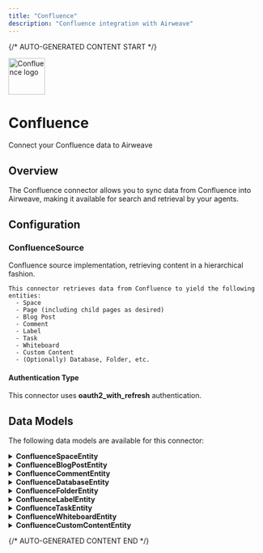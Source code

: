 ```yaml
---
title: "Confluence"
description: "Confluence integration with Airweave"
---
```


{/* AUTO-GENERATED CONTENT START */}

<div className="connector-header">
  <img src="icon.svg" alt="Confluence logo" width="72" height="72" className="connector-icon" />
  <div className="connector-info">
    <h1>Confluence</h1>
    <p>Connect your Confluence data to Airweave</p>
  </div>
</div>

## Overview

The Confluence connector allows you to sync data from Confluence into Airweave, making it available for search and retrieval by your agents.

## Configuration


### ConfluenceSource

Confluence source implementation, retrieving content in a hierarchical fashion.

    This connector retrieves data from Confluence to yield the following entities:
      - Space
      - Page (including child pages as desired)
      - Blog Post
      - Comment
      - Label
      - Task
      - Whiteboard
      - Custom Content
      - (Optionally) Database, Folder, etc.


#### Authentication Type

This connector uses **oauth2_with_refresh** authentication.


## Data Models

The following data models are available for this connector:


<details>
<summary><strong>ConfluenceSpaceEntity</strong></summary>

Schema for a Confluence Space.

    See:
      https://developer.atlassian.com/cloud/confluence/rest/v2/api-group-spaces/


| Field | Type | Description |
|-------|------|-------------|
| space_key | str | Unique key for the space. |
| name | Optional[str] | Name of the space. |
| space_type | Optional[str] | Type of space (e.g.  |
| description | Optional[str] | Description of the space. |
| status | Optional[str] | Status of the space if applicable. |
| created_at | Optional[datetime] | Timestamp when the space was created. |
| updated_at | Optional[datetime] | Timestamp when the space was last updated. |
| content_id | Optional[str] | Actual Confluence page ID. |
| title | Optional[str] | Title of the page. |
| space_id | Optional[str] | ID of the space this page belongs to. |
| body | Optional[str] | HTML body or excerpt of the page. |
| version | Optional[int] | Page version number. |
| status | Optional[str] | Status of the page (e.g.,  |
| created_at | Optional[datetime] | Timestamp when the page was created. |
| updated_at | Optional[datetime] | Timestamp when the page was last updated. |

</details>

<details>
<summary><strong>ConfluenceBlogPostEntity</strong></summary>

Schema for a Confluence Blog Post.

    See:
      https://developer.atlassian.com/cloud/confluence/rest/v2/api-group-blog-posts/


| Field | Type | Description |
|-------|------|-------------|
| content_id | Optional[str] | Actual Confluence blog post ID. |
| title | Optional[str] | Title of the blog post. |
| space_id | Optional[str] | ID of the space this blog post is in. |
| body | Optional[str] | HTML body of the blog post. |
| version | Optional[int] | Blog post version number. |
| status | Optional[str] | Status of the blog post (e.g.,  |
| created_at | Optional[datetime] | Timestamp when the blog post was created. |
| updated_at | Optional[datetime] | Timestamp when the blog post was last updated. |

</details>

<details>
<summary><strong>ConfluenceCommentEntity</strong></summary>

Schema for a Confluence Comment.

    See:
      https://developer.atlassian.com/cloud/confluence/rest/v2/api-group-comments/


| Field | Type | Description |
|-------|------|-------------|
| content_id | Optional[str] | ID of the content this comment is attached to. |
| text | Optional[str] | Text/HTML body of the comment. |
| created_by | Optional[Dict[str, Any]] | Information about the user who created the comment. |
| created_at | Optional[datetime] | Timestamp when this comment was created. |
| updated_at | Optional[datetime] | Timestamp when this comment was last updated. |
| status | Optional[str] | Status of the comment (e.g.,  |

</details>

<details>
<summary><strong>ConfluenceDatabaseEntity</strong></summary>

Schema for a Confluence Database object.

    See:
      (the "database" content type in Confluence Cloud).


| Field | Type | Description |
|-------|------|-------------|
| title | Optional[str] | Title or name of the database. |
| space_key | Optional[str] | Space key for the database item. |
| description | Optional[str] | Description or extra info about the DB. |
| created_at | Optional[datetime] | Timestamp when the database was created. |
| updated_at | Optional[datetime] | Timestamp when the database was last updated. |
| status | Optional[str] | Status of the database content item. |

</details>

<details>
<summary><strong>ConfluenceFolderEntity</strong></summary>

Schema for a Confluence Folder object.

    See:
      (the "folder" content type in Confluence Cloud).


| Field | Type | Description |
|-------|------|-------------|
| title | Optional[str] | Name of the folder. |
| space_key | Optional[str] | Key of the space this folder is in. |
| created_at | Optional[datetime] | Timestamp when the folder was created. |
| updated_at | Optional[datetime] | Timestamp when the folder was last updated. |
| status | Optional[str] | Status of the folder (e.g.,  |

</details>

<details>
<summary><strong>ConfluenceLabelEntity</strong></summary>

Schema for a Confluence Label object.

    See:
      https://developer.atlassian.com/cloud/confluence/rest/v2/api-group-labels/


| Field | Type | Description |
|-------|------|-------------|
| name | str | The text value of the label. |
| label_type | Optional[str] | Type of the label (e.g.,  |
| owner_id | Optional[str] | ID of the user or content that owns label. |

</details>

<details>
<summary><strong>ConfluenceTaskEntity</strong></summary>

Schema for a Confluence Task object.

    For example, tasks extracted from Confluence pages or macros.


| Field | Type | Description |
|-------|------|-------------|
| content_id | Optional[str] | The content ID (page, blog, etc.) that this task is associated with. |
| space_key | Optional[str] | Space key if task is associated with a space. |
| text | Optional[str] | Text of the task. |
| assignee | Optional[Dict[str, Any]] | Information about the user assigned to this task. |
| completed | bool | Indicates if this task is completed. |
| due_date | Optional[datetime] | Due date/time if applicable. |
| created_at | Optional[datetime] | Timestamp when this task was created. |
| updated_at | Optional[datetime] | Timestamp when this task was last updated. |

</details>

<details>
<summary><strong>ConfluenceWhiteboardEntity</strong></summary>

Schema for a Confluence Whiteboard object.

    See:
      (the "whiteboard" content type in Confluence Cloud).


| Field | Type | Description |
|-------|------|-------------|
| title | Optional[str] | Title of the whiteboard. |
| space_key | Optional[str] | Key of the space this whiteboard is in. |
| created_at | Optional[datetime] | Timestamp when the whiteboard was created. |
| updated_at | Optional[datetime] | Timestamp when the whiteboard was last updated. |
| status | Optional[str] | Status of the whiteboard (e.g.,  |

</details>

<details>
<summary><strong>ConfluenceCustomContentEntity</strong></summary>

Schema for a Confluence Custom Content object.

    See:
      (the "custom content" type in Confluence Cloud).


| Field | Type | Description |
|-------|------|-------------|
| title | Optional[str] | Title or name of this custom content. |
| space_key | Optional[str] | Key of the space this content resides in. |
| body | Optional[str] | Optional HTML body or representation. |
| created_at | Optional[datetime] | Timestamp when the custom content was created. |
| updated_at | Optional[datetime] | Timestamp when the custom content was last updated. |
| status | Optional[str] | Status of the custom content item (e.g.,  |

</details>


{/* AUTO-GENERATED CONTENT END */}
